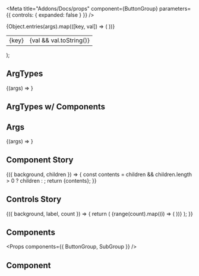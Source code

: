 
<Meta
  title="Addons/Docs/props"
  component={ButtonGroup}
  parameters={{ controls: { expanded: false } }}
/>

  <table>
    <tbody>
      {Object.entries(args).map(([key, val]) => (
        <tr key={key}>
          <td>{key}</td>
          <td>{val && val.toString()}</td>
        </tr>
      ))}
    </tbody>
  </table>
);

## ArgTypes

<Preview>
  <Story
    name="ArgTypes"
    args={{
      boolArg: true,
      stringArg: 'overwritten',
      arrayArg: ['a', 'b'],
    }}
    argTypes={{
      boolArg: { name: 'boolArg', type: { name: 'boolean' }, description: 'bool description' },
      stringArg: {
        name: 'stringArg',
        type: { name: 'string' },
        description: 'bar description',
        defaultValue: 'bar default',
        table: {
          defaultValue: {
            summary: 'bar def',
            detail: 'some long bar default',
          },
        },
      },
      arrayArg: {
        name: 'arrayArg',
        type: { name: 'array', value: { name: 'string' } },
        description: 'baz description',
      },
      selectArg: {
        name: 'selectArg',
        type: { name: 'enum' },
        defaultValue: 2,
        control: {
          type: 'select',
          options: {
            a: 1,
            b: 2,
            c: 3,
          },
        },
      },
    }}
  >
    {(args) => <ArgsDisplay {...args} />}
  </Story>
</Preview>

<Props story="ArgTypes" />

## ArgTypes w/ Components

<Props story="ArgTypes" showComponents />

## Args

<Preview>
  <Story
    name="Args"
    args={{
      foo: false,
      bar: '',
    }}
  >
    {(args) => <ArgsDisplay {...args} />}
  </Story>
</Preview>

<Props story="Args" />

## Component Story

<Preview>
  <Story
    name="Component"
    argTypes={{
      background: { control: { type: 'color' } },
    }}
  >
    {({ background, children }) => {
      const contents = children && children.length > 0 ? children : <DocgenButton label="child" />;
      return <ButtonGroup background={background}>{contents}</ButtonGroup>;
    }}
  </Story>
</Preview>

<Props story="Component" />

## Controls Story

<Preview>
  <Story
    name="Controls"
    args={{
      background: '#ff0',
      label: 'apple',
      count: 5,
    }}
    argTypes={{
      count: { control: { type: 'range', min: 0, max: 10 } },
      label: {
        control: { type: 'select', options: ['apple', 'banana', 'cherry'] },
      },
      background: { control: { type: 'color' } },
    }}
  >
    {({ background, label, count }) => {
      return (
        <ButtonGroup background={background}>
          {range(count).map((i) => (
            <DocgenButton label={`${label} ${i}`} />
          ))}
        </ButtonGroup>
      );
    }}
  </Story>
</Preview>

<Props story="Controls" />

## Components

<Props components={{ ButtonGroup, SubGroup }} />

## Component

<Props of={DocgenButton} />
